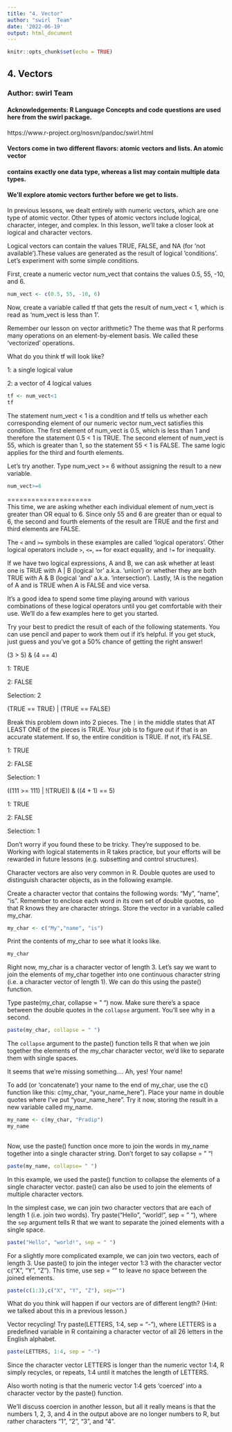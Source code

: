 ```yaml
---
title: "4. Vector"
author: "swirl  Team"
date: '2022-06-19'
output: html_document
---
```


```r
knitr::opts_chunk$set(echo = TRUE)
```
## 4. Vectors

### Author: swirl Team

#### Acknowledgements: R Language Concepts and code questions are used here from the swirl package.
https://www.r-project.org/nosvn/pandoc/swirl.html

#### Vectors come in two different flavors: atomic vectors and lists. An atomic vector
#### contains exactly one data type, whereas a list may contain multiple data types.
#### We'll explore atomic vectors further before we get to lists.

In previous lessons, we dealt entirely with numeric vectors, which are one type
of atomic vector. Other types of atomic vectors include logical, character,
integer, and complex. In this lesson, we'll take a closer look at logical and
character vectors.

Logical vectors can contain the values TRUE, FALSE, and NA (for 'not available').These values are generated as the result of logical 'conditions'. Let's experiment with some simple conditions.

First, create a numeric vector num_vect that contains the values 0.5, 55, -10,
and 6.

```r
num_vect <- c(0.5, 55, -10, 6)

```
Now, create a variable called tf that gets the result of num_vect < 1, which is
read as 'num_vect is less than 1'.

Remember our lesson on vector arithmetic? The theme was that R performs many
operations on an element-by-element basis. We called these 'vectorized'
operations.

What do you think tf will look like?

1: a single logical value

2: a vector of 4 logical values

``` r
tf <- num_vect<1
tf

```
The statement num_vect < 1 is a condition and tf tells us whether each
corresponding element of our numeric vector num_vect satisfies this condition.
                                                                               The first element of num_vect is 0.5, which is less than 1 and therefore the
statement 0.5 < 1 is TRUE. The second element of num_vect is 55, which is greater
than 1, so the statement 55 < 1 is FALSE. The same logic applies for the third
and fourth elements.

Let's try another. Type num_vect >= 6 without assigning the result to a new
variable.
```r
num_vect>=6
```

=====================                                                     
This time, we are asking whether each individual element of num_vect is greater
than OR equal to 6. Since only 55 and 6 are greater than or equal to 6, the
second and fourth elements of the result are TRUE and the first and third
elements are FALSE.

The `<` and `>=` symbols in these examples are called 'logical operators'. Other
logical operators include `>`, `<=`, `==` for exact equality, and `!=` for
inequality.

If we have two logical expressions, A and B, we can ask whether at least one is
TRUE with A | B (logical 'or' a.k.a. 'union') or whether they are both TRUE with
A & B (logical 'and' a.k.a. 'intersection'). Lastly, !A is the negation of A and
is TRUE when A is FALSE and vice versa.

It's a good idea to spend some time playing around with various combinations of
these logical operators until you get comfortable with their use. We'll do a few
examples here to get you started.

Try your best to predict the result of each of the following statements. You can
use pencil and paper to work them out if it's helpful. If you get stuck, just
guess and you've got a 50% chance of getting the right answer!

(3 > 5) & (4 == 4)

1: TRUE

2: FALSE

Selection: 2


(TRUE == TRUE) | (TRUE == FALSE)

Break this problem down into 2 pieces. The `|` in the middle states that AT LEAST ONE of the pieces is TRUE. Your job is to figure out if that is an accurate statement. If so, the entire condition is TRUE. If not, it's FALSE.

1: TRUE

2: FALSE

Selection: 1

((111 >= 111) | !(TRUE)) & ((4 + 1) == 5)

1: TRUE

2: FALSE

Selection: 1

Don't worry if you found these to be tricky. They're supposed to be. Working with logical statements in R takes practice, but your efforts will be rewarded in future lessons (e.g. subsetting and control structures).

Character vectors are also very common in R. Double quotes are used to
distinguish character objects, as in the following example.

Create a character vector that contains the following words: "My", "name", "is".
Remember to enclose each word in its own set of double quotes, so that R knows
they are character strings. Store the vector in a variable called my_char.

```r
my_char <- c("My","name", "is")
```
Print the contents of my_char to see what it looks like.
```r
my_char

```

Right now, my_char is a character vector of length 3. Let's say we want to join
the elements of my_char together into one continuous character string (i.e. a
character vector of length 1). We can do this using the paste() function.

Type paste(my_char, collapse = " ") now. Make sure there's a space between the
double quotes in the `collapse` argument. You'll see why in a second.

```r

paste(my_char, collapse = " ")

```
The `collapse` argument to the paste() function tells R that when we join
together the elements of the my_char character vector, we'd like to separate them with single spaces.

It seems that we're missing something.... Ah, yes! Your name!

To add (or 'concatenate') your name to the end of my_char, use the c() function
like this: c(my_char, "your_name_here"). Place your name in double quotes where
I've put "your_name_here". Try it now, storing the result in a new variable
called my_name.

```r
my_name <- c(my_char, "Pradip")
my_name
 
```
Now, use the paste() function once more to join the words in my_name together
into a single character string. Don't forget to say collapse = " "!

```r
paste(my_name, collapse= " ")

```
In this example, we used the paste() function to collapse the elements of a
single character vector. paste() can also be used to join the elements of
multiple character vectors.

In the simplest case, we can join two character vectors that are each of length 1 (i.e. join two words). Try paste("Hello", "world!", sep = " "), where the `sep` argument tells R that we want to separate the joined elements with a single space.

```r
paste("Hello", "world!", sep = " ")

```

For a slightly more complicated example, we can join two vectors, each of length
3. Use paste() to join the integer vector 1:3 with the character vector c("X",
"Y", "Z"). This time, use sep = "" to leave no space between the joined elements.

```r

paste(c(1:3),c("X", "Y", "Z"), sep="")

```

What do you think will happen if our vectors are of different length? (Hint: we
talked about this in a previous lesson.)

Vector recycling! Try paste(LETTERS, 1:4, sep = "-"), where LETTERS is a
predefined variable in R containing a character vector of all 26 letters in the
English alphabet.

```r
paste(LETTERS, 1:4, sep = "-")

``` 

Since the character vector LETTERS is longer than the numeric vector 1:4, R
simply recycles, or repeats, 1:4 until it matches the length of LETTERS.

Also worth noting is that the numeric vector 1:4 gets 'coerced' into a character
vector by the paste() function.

We'll discuss coercion in another lesson, but all it really means is that the
numbers 1, 2, 3, and 4 in the output above are no longer numbers to R, but rather characters "1", "2", "3", and "4".





